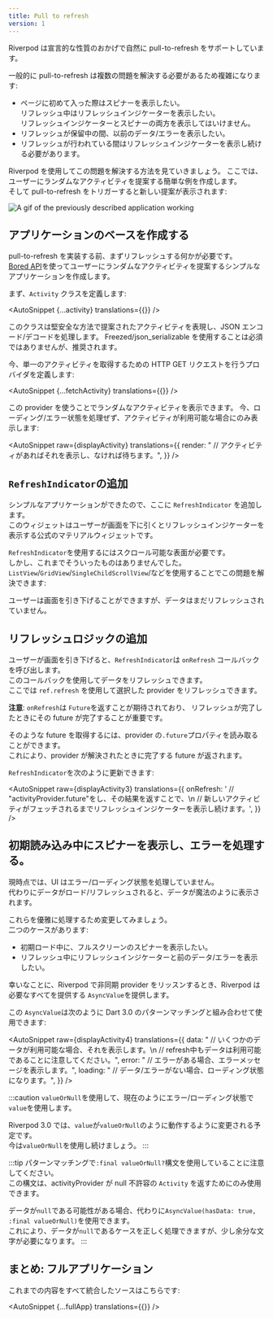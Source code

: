 ```yaml
---
title: Pull to refresh
version: 1
---
```



Riverpod は宣言的な性質のおかげで自然に pull-to-refresh をサポートしています。

一般的に pull-to-refresh は複数の問題を解決する必要があるため複雑になります:

- ページに初めて入った際はスピナーを表示したい。  
  リフレッシュ中はリフレッシュインジケーターを表示したい。  
  リフレッシュインジケーターとスピナーの両方を表示してはいけません。
- リフレッシュが保留中の間、以前のデータ/エラーを表示したい。
- リフレッシュが行われている間はリフレッシュインジケーターを表示し続ける必要があります。

Riverpod を使用してこの問題を解決する方法を見ていきましょう。
ここでは、ユーザーにランダムなアクティビティを提案する簡単な例を作成します。  
そして pull-to-refresh をトリガーすると新しい提案が表示されます:

<img
  alt="A gif of the previously described application working"
  src="/img/case_studies/pull_to_refresh/app.gif"
/>

## アプリケーションのベースを作成する

pull-to-refresh を実装する前、まずリフレッシュする何かが必要です。  
[Bored API](https://www.boredapi.com/)を使ってユーザーにランダムなアクティビティを提案するシンプルなアプリケーションを作成します。

まず、`Activity` クラスを定義します:

<AutoSnippet {...activity} translations={{}} />

このクラスは堅安全な方法で提案されたアクティビティを表現し、JSON エンコード/デコードを処理します。
Freezed/json_serializable を使用することは必須ではありませんが、推奨されます。

今、単一のアクティビティを取得するための HTTP GET リクエストを行うプロバイダを定義します:

<AutoSnippet {...fetchActivity} translations={{}} />

この provider を使うことでランダムなアクティビティを表示できます。
今、ローディング/エラー状態を処理ぜず、アクティビティが利用可能な場合にのみ表示します:

<AutoSnippet
  raw={displayActivity}
  translations={{
    render: "        // アクティビティがあればそれを表示し、なければ待ちます。",
  }}
/>

## `RefreshIndicator`の追加

シンプルなアプリケーションができたので、ここに `RefreshIndicator` を追加します。  
このウィジェットはユーザーが画面を下に引くとリフレッシュインジケーターを表示する公式のマテリアルウィジェットです。

`RefreshIndicator`を使用するにはスクロール可能な表面が必要です。  
しかし、これまでそういったものはありませんでした。  
`ListView`/`GridView`/`SingleChildScrollView`/などを使用することでこの問題を解決できます:

<AutoSnippet raw={displayActivity2} translations={{}} />

ユーザーは画面を引き下げることができますが、データはまだリフレッシュされていません。

## リフレッシュロジックの追加

ユーザーが画面を引き下げると、`RefreshIndicator`は `onRefresh` コールバックを呼び出します。  
このコールバックを使用してデータをリフレッシュできます。  
ここでは `ref.refresh` を使用して選択した provider をリフレッシュできます。

**注意**: `onRefresh`は `Future`を返すことが期待されており、
リフレッシュが完了したときにその future が完了することが重要です。

そのような future を取得するには、provider の`.future`プロパティを読み取ることができます。  
これにより、provider が解決されたときに完了する future が返されます。

`RefreshIndicator`を次のように更新できます:

<AutoSnippet
  raw={displayActivity3}
  translations={{
    onRefresh:
      '        // "activityProvider.future"をし、その結果を返すことで、\n        // 新しいアクティビティがフェッチされるまでリフレッシュインジケーターを表示し続けます。',
  }}
/>

## 初期読み込み中にスピナーを表示し、エラーを処理する。

現時点では、UI はエラー/ローディング状態を処理していません。  
代わりにデータがロード/リフレッシュされると、データが魔法のように表示されます。

これらを優雅に処理するため変更してみましょう。  
二つのケースがあります:

- 初期ロード中に、フルスクリーンのスピナーを表示したい。
- リフレッシュ中にリフレッシュインジケーターと前のデータ/エラーを表示したい。

幸いなことに、Riverpod で非同期 provider をリッスンするとき、Riverpod は必要なすべてを提供する `AsyncValue`を提供します。

この `AsyncValue`は次のように Dart 3.0 のパターンマッチングと組み合わせて使用できます:

<AutoSnippet
  raw={displayActivity4}
  translations={{
    data: "              // いくつかのデータが利用可能な場合、それを表示します。\n              // refresh中もデータは利用可能であることに注意してください。",
    error: "              // エラーがある場合、エラーメッセージを表示します。",
    loading:
      "              // データ/エラーがない場合、ローディング状態になります。",
  }}
/>

:::caution
`valueOrNull`を使用して、現在のようにエラー/ローディング状態で`value`を使用します。

Riverpod 3.0 では、`value`が`valueOrNull`のように動作するように変更される予定です。  
今は`valueOrNull`を使用し続けましょう。
:::

:::tip
パターンマッチングで`:final valueOrNull?`構文を使用していることに注意してください。  
この構文は、activityProvider が null 不許容の `Activity` を返すためにのみ使用できます。

データが`null`である可能性がある場合、代わりに`AsyncValue(hasData: true, :final valueOrNull)`を使用できます。  
これにより、データが`null`であるケースを正しく処理できますが、少し余分な文字が必要になります。
:::

## まとめ: フルアプリケーション

これまでの内容をすべて統合したソースはこちらです:

<AutoSnippet {...fullApp} translations={{}} />
